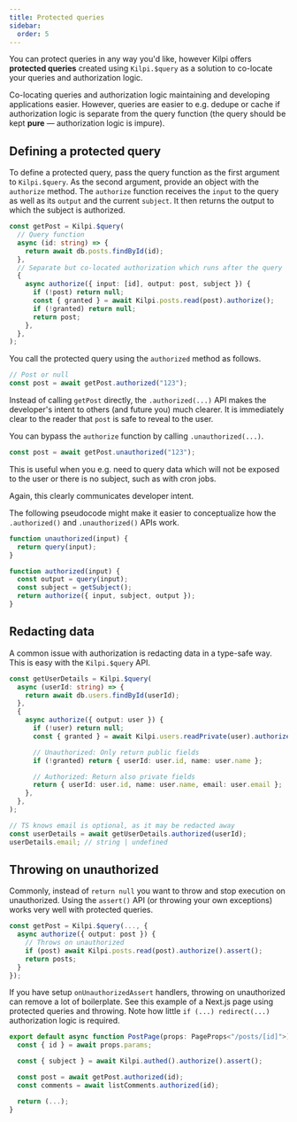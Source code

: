 ```yaml
---
title: Protected queries
sidebar:
  order: 5
---
```


You can protect queries in any way you'd like, however Kilpi offers **protected queries** created using `Kilpi.$query` as a solution to co-locate your queries and authorization logic.

<Aside type="tip">

Co-locating queries and authorization logic maintaining and developing applications easier. However, queries are easier to e.g. dedupe or cache if authorization logic is separate from the query function (the query should be kept **pure** — authorization logic is impure).

</Aside>

## Defining a protected query

To define a protected query, pass the query function as the first argument to `Kilpi.$query`. As the second argument, provide an object with the `authorize` method. The `authorize` function receives the `input` to the query as well as its `output` and the current `subject`. It then returns the output to which the subject is authorized.

```ts
const getPost = Kilpi.$query(
  // Query function
  async (id: string) => {
    return await db.posts.findById(id);
  },
  // Separate but co-located authorization which runs after the query
  {
    async authorize({ input: [id], output: post, subject }) {
      if (!post) return null;
      const { granted } = await Kilpi.posts.read(post).authorize();
      if (!granted) return null;
      return post;
    },
  },
);
```

You call the protected query using the `authorized` method as follows.

```ts
// Post or null
const post = await getPost.authorized("123");
```

<Aside type="note">

Instead of calling `getPost` directly, the `.authorized(...)` API makes the developer's intent to others (and future you) much clearer. It is immediately clear to the reader that `post` is safe to reveal to the user.

</Aside>

<Aside type="tip">

You can bypass the `authorize` function by calling `.unauthorized(...)`.

```ts
const post = await getPost.unauthorized("123");
```

This is useful when you e.g. need to query data which will not be exposed to the user or there is no subject, such as with cron jobs.

Again, this clearly communicates developer intent.

</Aside>

<Collapsible title="Visualization of how Kilpi.$query works">

The following pseudocode might make it easier to conceptualize how the `.authorized()` and `.unauthorized()` APIs work.

```ts
function unauthorized(input) {
  return query(input);
}

function authorized(input) {
  const output = query(input);
  const subject = getSubject();
  return authorize({ input, subject, output });
}
```

</Collapsible>

## Redacting data

A common issue with authorization is redacting data in a type-safe way. This is easy with the `Kilpi.$query` API.

```ts
const getUserDetails = Kilpi.$query(
  async (userId: string) => {
    return await db.users.findById(userId);
  },
  {
    async authorize({ output: user }) {
      if (!user) return null;
      const { granted } = await Kilpi.users.readPrivate(user).authorize();

      // Unauthorized: Only return public fields
      if (!granted) return { userId: user.id, name: user.name };

      // Authorized: Return also private fields
      return { userId: user.id, name: user.name, email: user.email };
    },
  },
);

// TS knows email is optional, as it may be redacted away
const userDetails = await getUserDetails.authorized(userId);
userDetails.email; // string | undefined
```

## Throwing on unauthorized

Commonly, instead of `return null` you want to throw and stop execution on unauthorized. Using the `assert()` API (or throwing your own exceptions) works very well with protected queries.

```ts "assert()"
const getPost = Kilpi.$query(..., {
  async authorize({ output: post }) {
    // Throws on unauthorized
    if (post) await Kilpi.posts.read(post).authorize().assert();
    return posts;
  }
});
```

<Collapsible title="Why throw on unauthorized?">

If you have setup `onUnauthorizedAssert` handlers, throwing on unauthorized can remove a lot of boilerplate. See this example of a Next.js page using protected queries and throwing. Note how little `if (...) redirect(...)` authorization logic is required.

```ts ".authorized(id)" {4}
export default async function PostPage(props: PageProps<"/posts/[id]">) {
  const { id } = await props.params;

  const { subject } = await Kilpi.authed().authorize().assert();

  const post = await getPost.authorized(id);
  const comments = await listComments.authorized(id);

  return (...);
}
```

</Collapsible>
